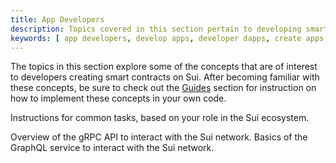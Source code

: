 ```yaml
---
title: App Developers
description: Topics covered in this section pertain to developing smart contracts on Sui.
keywords: [ app developers, develop apps, developer dapps, create apps, create dapps ]
---
```


The topics in this section explore some of the concepts that are of interest to developers creating smart contracts on Sui. After becoming familiar with these concepts, be sure to check out the [Guides](../guides.mdx) section for instruction on how to implement these concepts in your own code. 

Instructions for common tasks, based on your role in the Sui ecosystem.

<Cards>
<Card title="Object Model" href="/concepts/object-model">
</Card>
<Card title="Move Overview" href="/concepts/sui-move-concepts">
</Card>
<Card title="Transactions" href="/concepts/transactions">
</Card>
<Card title="gRPC API for Sui" href="/concepts/grpc-overview">
Overview of the gRPC API to interact with the Sui network.
</Card>
<Card title="GraphQL RPC for Sui" href="/concepts//graphql-rpc">
Basics of the GraphQL service to interact with the Sui network.
</Card>
</Cards>